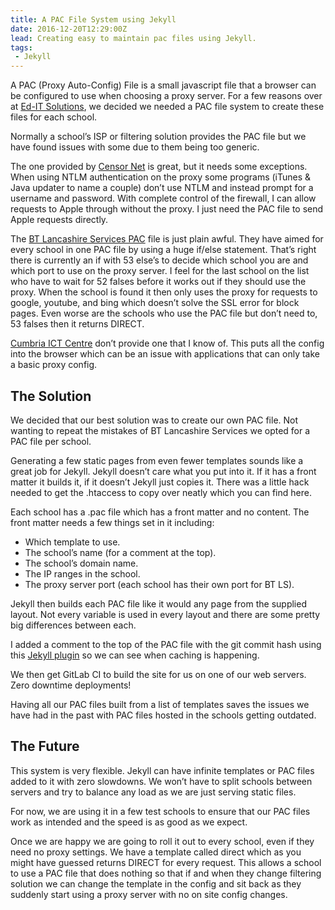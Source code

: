 ```yaml
---
title: A PAC File System using Jekyll
date: 2016-12-20T12:29:00Z
lead: Creating easy to maintain pac files using Jekyll.
tags:
 - Jekyll
---
```



A PAC (Proxy Auto-Config) File is a small javascript file that a browser can be configured to use when choosing a proxy server. For a few reasons over at [Ed-IT Solutions](https://www.ed-itsolutions.com/), we decided we needed a PAC file system to create these files for each school.

Normally a school’s ISP or filtering solution provides the PAC file but we have found issues with some due to them being too generic.

The one provided by [Censor Net](https://www.censornet.com/solutions/education) is great, but it needs some exceptions. When using NTLM authentication on the proxy some programs (iTunes & Java updater to name a couple) don’t use NTLM and instead prompt for a username and password. With complete control of the firewall, I can allow requests to Apple through without the proxy. I just need the PAC file to send Apple requests directly.

The [BT Lancashire Services PAC](http://www.btlancashire.co.uk/) file is just plain awful. They have aimed for every school in one PAC file by using a huge if/else statement. That’s right there is currently an if with 53 else’s to decide which school you are and which port to use on the proxy server. I feel for the last school on the list who have to wait for 52 falses before it works out if they should use the proxy. When the school is found it then only uses the proxy for requests to google, youtube, and bing which doesn’t solve the SSL error for block pages. Even worse are the schools who use the PAC file but don’t need to, 53 falses then it returns DIRECT.

[Cumbria ICT Centre](http://cict.org.uk/) don’t provide one that I know of. This puts all the config into the browser which can be an issue with applications that can only take a basic proxy config.

## The Solution

We decided that our best solution was to create our own PAC file. Not wanting to repeat the mistakes of BT Lancashire Services we opted for a PAC file per school.

Generating a few static pages from even fewer templates sounds like a great job for Jekyll. Jekyll doesn’t care what you put into it. If it has a front matter it builds it, if it doesn’t Jekyll just copies it. There was a little hack needed to get the .htaccess to copy over neatly which you can find here.

Each school has a .pac file which has a front matter and no content. The front matter needs a few things set in it including:

  - Which template to use.
  - The school’s name (for a comment at the top).
  - The school’s domain name.
  - The IP ranges in the school.
  - The proxy server port (each school has their own port for BT LS).

Jekyll then builds each PAC file like it would any page from the supplied layout. Not every variable is used in every layout and there are some pretty big differences between each.

I added a comment to the top of the PAC file with the git commit hash using this [Jekyll plugin](https://github.com/yegor256/jekyll-git-hash) so we can see when caching is happening.

We then get GitLab CI to build the site for us on one of our web servers. Zero downtime deployments!

Having all our PAC files built from a list of templates saves the issues we have had in the past with PAC files hosted in the schools getting outdated.

## The Future

This system is very flexible. Jekyll can have infinite templates or PAC files added to it with zero slowdowns. We won’t have to split schools between servers and try to balance any load as we are just serving static files.

For now, we are using it in a few test schools to ensure that our PAC files work as intended and the speed is as good as we expect.

Once we are happy we are going to roll it out to every school, even if they need no proxy settings. We have a template called direct which as you might have guessed returns DIRECT for every request. This allows a school to use a PAC file that does nothing so that if and when they change filtering solution we can change the template in the config and sit back as they suddenly start using a proxy server with no on site config changes.
